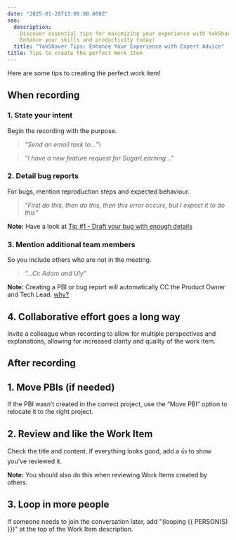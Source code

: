 ```yaml
---
date: "2025-01-28T13:00:00.000Z"
seo:
  description:
    Discover essential tips for maximizing your experience with YakShaver.
    Enhance your skills and productivity today!
  title: "YakShaver Tips: Enhance Your Experience with Expert Advice"
title: Tips to create the perfect Work Item
---
```


Here are some tips to creating the perfect work item!

## When recording

### 1. **State your intent**

Begin the recording with the purpose.

> *“Send an email task to...”*\

> *“I have a new feature request for SugarLearning...”*

### 2. **Detail bug reports**

For bugs, mention reproduction steps and expected behaviour.

> *“First do this, then do this, then this error occurs, but I expect it to do this”*

**Note:** Have a look at [Tip #1 - Draft your bug with enough details](https://www.ssw.com.au/rules/report-bugs-and-suggestions/#tip-1-draft-your-bug-with-enough-details)

### 3. **Mention additional team members**

So you include others who are not in the meeting.

> *“...Cc Adam and Uly”*

**Note:** Creating a PBI or bug report will automatically CC the Product Owner and Tech Lead. [why?](/user-mention-guidelines-in-work-item-descriptions)

## 4. **Collaborative effort goes a long way**

Invite a colleague when recording to allow for multiple perspectives and explanations, allowing for increased clarity and quality of the work item.

## After recording

## 1. **Move PBIs (if needed)**

If the PBI wasn’t created in the correct project, use the “Move PBI” option to relocate it to the right project.

## 2. **Review and like the Work Item**

Check the title and content. If everything looks good, add a 👍 to show you’ve reviewed it.

**Note:** You should also do this when reviewing Work Items created by others.

## 3. **Loop in more people**

If someone needs to join the conversation later, add "(looping {{ PERSON(S) }})" at the top of the Work Item description.
